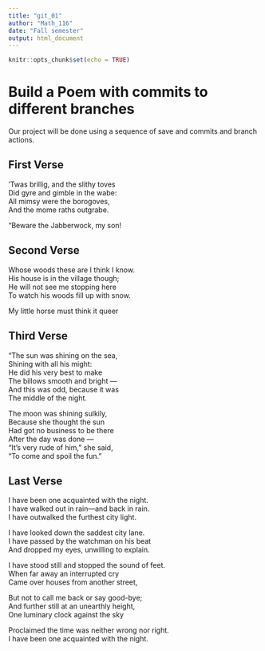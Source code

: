 ```yaml
---
title: "git_01"
author: "Math_116"
date: "Fall semester"
output: html_document
---
```


```r
knitr::opts_chunk$set(echo = TRUE)
```
# Build a Poem with commits to different branches
Our project will be done using a sequence of save and commits and branch actions.
<!-- Do not modify or change any text in "!--" bracketed areas such as this --- these are instructions to
you, if you change any of this the git program will notice it and compromise your git merging strategy !-->

## First Verse 
<!--Put the first five lines of a poem by Lewis Carrol in this section!-->
’Twas brillig, and the slithy toves   
      Did gyre and gimble in the wabe:   
All mimsy were the borogoves,   
      And the mome raths outgrabe.   
  
“Beware the Jabberwock, my son!  
  
## Second Verse
<!--Put the first five lines of a poem by Robert Frost here!-->
Whose woods these are I think I know.     
His house is in the village though;     
He will not see me stopping here     
To watch his woods fill up with snow.     
  
My little horse must think it queer  
  
## Third Verse
<!--Put the first two verses of The Walrus and the Carpenter here!-->
"The sun was shining on the sea,  
      Shining with all his might:  
He did his very best to make  
      The billows smooth and bright —  
And this was odd, because it was  
      The middle of the night.  
  
The moon was shining sulkily,  
      Because she thought the sun  
Had got no business to be there  
      After the day was done —  
"It's very rude of him," she said,  
      "To come and spoil the fun."  
        
## Last Verse
<!--Put a short poem of your choice 8-20 lines,here!-->
I have been one acquainted with the night.  
I have walked out in rain—and back in rain.  
I have outwalked the furthest city light.  
  
I have looked down the saddest city lane.  
I have passed by the watchman on his beat  
And dropped my eyes, unwilling to explain.  
  
I have stood still and stopped the sound of feet.   
When far away an interrupted cry  
Came over houses from another street,  
  
But not to call me back or say good-bye;  
And further still at an unearthly height,  
One luminary clock against the sky  
  
Proclaimed the time was neither wrong nor right.   
I have been one acquainted with the night.  
  